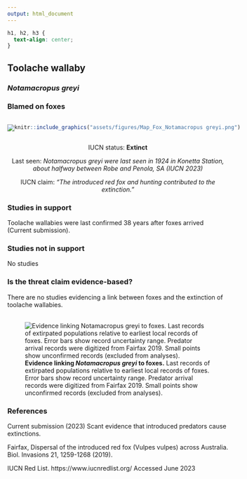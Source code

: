 ```yaml
---
output: html_document
---
```

```css
h1, h2, h3 {
  text-align: center;
}
```

## **Toolache wallaby**
### *Notamacropus greyi*
### Blamed on foxes

:::: {style="display: flex;"}

::: {}

[![](assets/photos/Notamacropus greyi.png)](https://www.inaturalist.org/photos/136740?size=original)

:::

::: {}

:::

::: {}
  ```r
  knitr::include_graphics("assets/figures/Map_Fox_Notamacropus greyi.png")
  ```
:::

::::

<center>
IUCN status: **Extinct**

Last seen: *Notamacropus greyi were last seen in 1924 in Konetta Station, about halfway between Robe and Penola, SA (IUCN 2023)*

IUCN claim: *"The introduced red fox and hunting contributed to the extinction."*

</center>


### Studies in support

Toolache wallabies were last confirmed 38 years after foxes arrived (Current submission).

### Studies not in support

No studies

### Is the threat claim evidence-based?

There are no studies evidencing a link between foxes and the extinction of toolache wallabies.
<br>
<br>

![**Evidence linking *Notamacropus greyi* to foxes.** Last records of extirpated populations relative to earliest local records of foxes. Error bars show record uncertainty range. Predator arrival records were digitized from Fairfax 2019. Small points show unconfirmed records (excluded from analyses).](assets/figures/Main_Evidence_Fox_Notamacropus greyi.png)

### References



Current submission (2023) Scant evidence that introduced predators cause extinctions.

Fairfax, Dispersal of the introduced red fox (Vulpes vulpes) across Australia. Biol. Invasions 21, 1259-1268 (2019).

IUCN Red List. https://www.iucnredlist.org/ Accessed June 2023

